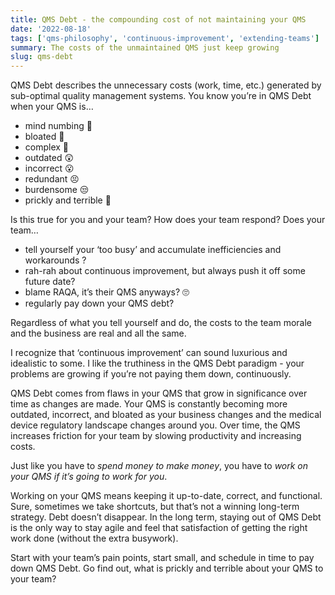 ```yaml
---
title: QMS Debt - the compounding cost of not maintaining your QMS
date: '2022-08-18'
tags: ['qms-philosophy', 'continuous-improvement', 'extending-teams']
summary: The costs of the unmaintained QMS just keep growing
slug: qms-debt
---
```


QMS Debt describes the unnecessary costs (work, time, etc.) generated by sub-optimal quality management systems. You know you’re in QMS Debt when your QMS is…

- mind numbing 🥱
- bloated 🤨
- complex 🤔
- outdated 😲
- incorrect 😮
- redundant 😣
- burdensome 😒
- prickly and terrible 👺

Is this true for you and your team? How does your team respond? Does your team…

- tell yourself your ‘too busy’ and accumulate inefficiencies and workarounds ?
- rah-rah about continuous improvement, but always push it off some future date?
- blame RAQA, it’s their QMS anyways? 🙄
- regularly pay down your QMS debt?

Regardless of what you tell yourself and do, the costs to the team morale and the business are real and all the same.

I recognize that ‘continuous improvement’ can sound luxurious and idealistic to some. I like the truthiness in the QMS Debt paradigm - your problems are growing if you’re not paying them down, continuously.

QMS Debt comes from flaws in your QMS that grow in significance over time as changes are made. Your QMS is constantly becoming more outdated, incorrect, and bloated as your business changes and the medical device regulatory landscape changes around you. Over time, the QMS increases friction for your team by slowing productivity and increasing costs.

Just like you have to _spend money to make money_, you have to _work on your QMS if it’s going to work for you_.

Working on your QMS means keeping it up-to-date, correct, and functional. Sure, sometimes we take shortcuts, but that’s not a winning long-term strategy. Debt doesn’t disappear. In the long term, staying out of QMS Debt is the only way to stay agile and feel that satisfaction of getting the right work done (without the extra busywork).

Start with your team’s pain points, start small, and schedule in time to pay down QMS Debt. Go find out, what is prickly and terrible about your QMS to your team?
